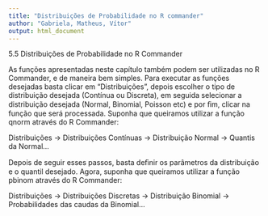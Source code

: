```yaml
---
title: "Distribuições de Probabilidade no R commander"
author: "Gabriela, Matheus, Vítor"
output: html_document
---
```


5.5 Distribuições de Probabilidade no R Commander

As funções apresentadas neste capítulo também podem ser utilizadas no R Commander, e de maneira bem simples. Para executar as funções desejadas basta clicar em “Distribuições”, depois escolher o tipo de distribuição desejada (Contínua ou Discreta), em seguida selecionar a distribuição desejada (Normal, Binomial, Poisson etc) e por ﬁm, clicar na função que será processada. Suponha que queiramos utilizar a função qnorm através do R Commander:

Distribuições -> Distribuições Contínuas -> Distribuição Normal -> Quantis da Normal...

Depois de seguir esses passos, basta deﬁnir os parâmetros da distribuição e o quantil desejado. Agora, suponha que queiramos utilizar a função pbinom através do R Commander:

Distribuições -> Distribuições Discretas -> Distribuição Binomial -> Probabilidades das caudas da Binomial...